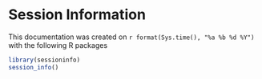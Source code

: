 # Session Information

This documentation was created  on `r format(Sys.time(), "%a %b %d %Y")` with the following R packages
```r
library(sessioninfo)
session_info()
```
